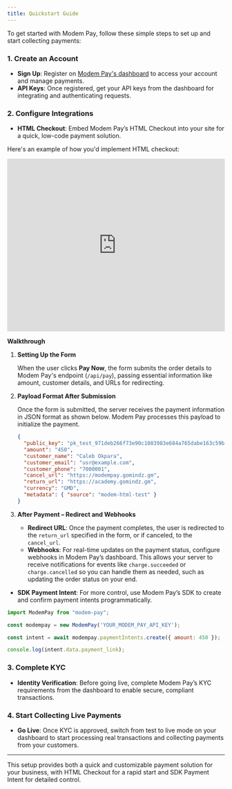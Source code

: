 ```yaml
---
title: Quickstart Guide
---
```


To get started with Modem Pay, follow these simple steps to set up and start collecting payments:

### 1. **Create an Account**

- **Sign Up**: Register on [Modem Pay's dashboard](https://merchant.modempay.com) to access your account and manage payments.
- **API Keys**: Once registered, get your API keys from the dashboard for integrating and authenticating requests.

### 2. **Configure Integrations**

- **HTML Checkout**: Embed Modem Pay’s HTML Checkout into your site for a quick, low-code payment solution.

Here's an example of how you'd implement HTML checkout:

<iframe
  height="400"
  width="100%"
  title="Modem Pay Inline Payment"
  src="https://codepen.io/mercury-sms/embed/WNVLZwe?default-tab=html%2Cresult"
  frameborder="0"
  allow="accelerometer; autoplay; clipboard-write; encrypted-media; gyroscope; picture-in-picture; web-share; fullscreen"
  referrerpolicy="strict-origin-when-cross-origin"
  allowfullscreen
></iframe>

**Walkthrough**

1. **Setting Up the Form**

   When the user clicks **Pay Now**, the form submits the order details to Modem Pay's endpoint (`/api/pay`), passing essential information like amount, customer details, and URLs for redirecting.

2. **Payload Format After Submission**

   Once the form is submitted, the server receives the payment information in JSON format as shown below. Modem Pay processes this payload to initialize the payment.

   ```json
   {
     "public_key": "pk_test_971deb266f73e90c1083983e684a765dabe163c59b94c0d22dfdb8172f1915a0",
     "amount": "450",
     "customer_name": "Caleb Okpara",
     "customer_email": "usr@example.com",
     "customer_phone": "7000001",
     "cancel_url": "https://modempay.gomindz.gm",
     "return_url": "https://academy.gomindz.gm",
     "currency": "GMD",
     "metadata": { "source": "modem-html-test" }
   }
   ```

3. **After Payment – Redirect and Webhooks**

   - **Redirect URL**: Once the payment completes, the user is redirected to the `return_url` specified in the form, or if canceled, to the `cancel_url`.
   - **Webhooks**: For real-time updates on the payment status, configure webhooks in Modem Pay’s dashboard. This allows your server to receive notifications for events like `charge.succeeded` or `charge.cancelled` so you can handle them as needed, such as updating the order status on your end.

- **SDK Payment Intent**: For more control, use Modem Pay’s SDK to create and confirm payment intents programmatically.

<CodeGroup>

```javascript nodejs
import ModemPay from "modem-pay";

const modempay = new ModemPay('YOUR_MODEM_PAY_API_KEY');

const intent = await modempay.paymentIntents.create({ amount: 450 });

console.log(intent.data.payment_link);
```

</CodeGroup>

### 3. **Complete KYC**

- **Identity Verification**: Before going live, complete Modem Pay’s KYC requirements from the dashboard to enable secure, compliant transactions.

### 4. **Start Collecting Live Payments**

- **Go Live**: Once KYC is approved, switch from test to live mode on your dashboard to start processing real transactions and collecting payments from your customers.

---

This setup provides both a quick and customizable payment solution for your business, with HTML Checkout for a rapid start and SDK Payment Intent for detailed control.
